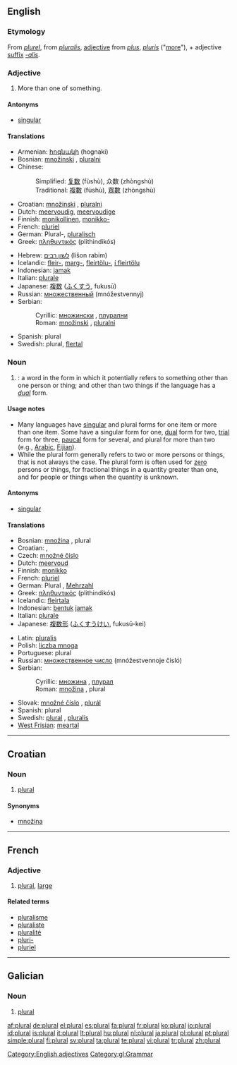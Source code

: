 {{wikipedia|Plural}}
{{also|Plural|plurál}}
==English==

===Etymology===
From {{etyl|fro}} ''[[plurel]]'', from {{etyl|la}} ''[[pluralis]]'', [[adjective]] from ''[[plus]]'', ''[[pluris]]'' ("[[more]]"), + adjective [[suffix]] ''[[-alis]]''.

===Adjective===
{{en-adj|-}}

# More than one of something.

====Antonyms====
* [[singular]]

====Translations====
{{trans-top|more than one}}
* Armenian: [[հոգնակի]] (hognaki)
* Bosnian: [[množinski]] {{m}}, [[pluralni]] {{m}}
* Chinese:
*: Simplified: [[复数]] (fùshù), 众数 (zhòngshù)
*: Traditional: [[複數]] (fùshù), [[眾數]] (zhòngshù)
* Croatian: [[množinski]] {{m}}, [[pluralni]] {{m}}
* Dutch: [[meervoudig]], [[meervoudige]]
* Finnish: [[monikollinen]], [[monikko-]]
* French: [[pluriel]]
* German: Plural-, [[pluralisch]]
* Greek: [[πληθυντικός]] (plithindikós)
{{trans-mid}}
* Hebrew: [[לשון רבים]] (lišon rabim)
* Icelandic: [[fleir-]], [[marg-]], [[fleirtölu-]], [[í fleirtölu]]
* Indonesian: [[jamak]]
* Italian: [[plurale]]
* Japanese: [[複数]] ([[ふくすう]], fukusū)
* Russian: [[множественный]] (mnóžestvennyj)
* Serbian:
*: Cyrillic: [[множински]] {{m}}, [[плурални]] {{m}}
*: Roman: [[množinski]] {{m}}, [[pluralni]] {{m}}
* Spanish: plural
* Swedish: plural, [[flertal]]
{{trans-bottom}}

===Noun===
{{en-noun}}

# {{grammar}}: a word in the form in which it potentially refers to something other than one person or thing; and other than two things if the language has a ''[[dual]]'' form.

====Usage notes====
* Many languages have [[singular]] and plural forms for one item or more than one item. Some have a singular form for one, [[dual]] form for two, [[trial]] form for three, [[paucal]] form for several, and plural for more than two (e.g., [[Arabic]], [[Fijian]]).
* While the plural form generally refers to two or more persons or things, that is not always the case. The plural form is often used for [[zero]] persons or things, for fractional things in a quantity greater than one, and for people or things when the quantity is unknown.

====Antonyms====
* [[singular]]

====Translations====
{{trans-top|word in plural form}}
* Bosnian: [[množina]] {{f}}, plural {{m}}
* Croatian: {{t|hr|množina|alt=množìna|f}}, {{t|hr|plural|alt=plùrāl|m}}
* Czech: [[množné číslo]] {{n}}
* Dutch: [[meervoud]] {{n}}
* Finnish: [[monikko]]
* French: [[pluriel]] {{m}}
* German: Plural {{m}}, [[Mehrzahl]] {{f}}
* Greek: [[πληθυντικός]] (plithindikós) {{m}}
* Icelandic: [[fleirtala]] {{f}}
* Indonesian: [[bentuk]] [[jamak]]
* Italian: [[plurale]] {{m}}
* Japanese: [[複数形]] ([[ふくすうけい]], fukusū-kei)
{{trans-mid}}
* Latin: [[pluralis]]
* Polish: [[liczba mnoga]] {{f}}
* Portuguese: plural {{m}}
* Russian: [[множественное число]] (mnóžestvennoje čisló) {{n}}
* Serbian:
*: Cyrillic: [[множина]] {{f}}, [[плурал]] {{m}}
*: Roman: [[množina]] {{f}}, plural {{m}}
* Slovak: [[množné číslo]] {{n}}, [[plurál]] {{m}}
* Spanish: plural {{m}}
* Swedish: [[plural#Swedish|plural]] {{n}}, [[pluralis]] {{n}}
* [[West Frisian]]: [[meartal]] {{n}}
{{trans-bottom}}

[[Category:English adjectives]]

----

==Croatian==

===Noun===
{{hr-noun|m}}

# [[#English|plural]]

====Synonyms====
* [[množina#Croatian|množina]]

----

==French==

===Adjective===
{{fr-adj|sf=plurale|mp=pluraux|pf=plurales}}

# [[#Adjective|plural]], [[large]]

====Related terms====
* [[pluralisme]]
* [[pluraliste]]
* [[pluralité]]
* [[pluri-]]
* [[pluriel]]

----

==Galician==

===Noun===
{{infl|gl|adjective|g=mf}}

# [[#English|plural]]

[[Category:gl:Grammar]]

[[af:plural]]
[[de:plural]]
[[el:plural]]
[[es:plural]]
[[fa:plural]]
[[fr:plural]]
[[ko:plural]]
[[io:plural]]
[[id:plural]]
[[is:plural]]
[[it:plural]]
[[lt:plural]]
[[hu:plural]]
[[nl:plural]]
[[ja:plural]]
[[pl:plural]]
[[pt:plural]]
[[simple:plural]]
[[fi:plural]]
[[sv:plural]]
[[ta:plural]]
[[te:plural]]
[[vi:plural]]
[[tr:plural]]
[[zh:plural]]